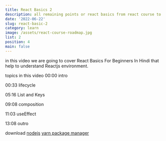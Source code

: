 ```yaml
---
title: React Basics 2
description: all remaining points or react basics from react course to create a todo app
date: '2022-06-22'
slug: react-basic-2
category: learn
image: /assets/react-course-roadmap.jpg
list: 2
position: 4
main: false
---
```


<Yt title="React Basics For Beginners In Hindi || React Mastery course in hindi part 2" id="3jvd11ZQs38"/>

in this video we are going to cover React Basics For Beginners In Hindi that help to understand Reactjs environment. 

topics in this video
00:00 intro

00:33 lifecycle

05:16 List and Keys

09:08 composition

11:03 useEffect

13:08 outro


download [nodejs](https://nodejs.org)
[yarn package manager](https://yarnpkg.com/)